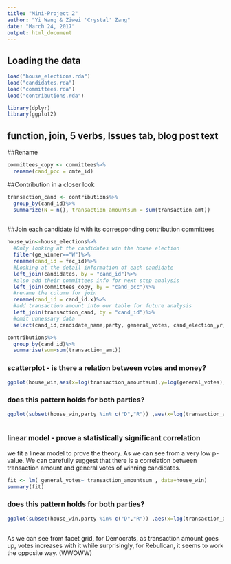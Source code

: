 ```yaml
---
title: "Mini-Project 2"
author: "Yi Wang & Ziwei 'Crystal' Zang"
date: "March 24, 2017"
output: html_document
---
```



## Loading the data


```r
load("house_elections.rda")
load("candidates.rda")
load("committees.rda")
load("contributions.rda")
```

```r
library(dplyr)
library(ggplot2)
```

## function, join, 5 verbs,  Issues tab, blog post text

##Rename
```r
committees_copy <- committees%>%
  rename(cand_pcc = cmte_id)
```

##Contribution in a closer look
```r
transaction_cand <- contributions%>%
  group_by(cand_id)%>%
  summarize(N = n(), transaction_amountsum = sum(transaction_amt))
  
```

##Join each candidate id with its corresponding contribution committees
```r
house_win<-house_elections%>%
  #Only looking at the candidates win the house election
  filter(ge_winner=="W")%>%
  rename(cand_id = fec_id)%>%
  #Looking at the detail information of each candidate
  left_join(candidates, by = "cand_id")%>%
  #also add their committees info for next step analysis
  left_join(committees_copy, by = "cand_pcc")%>%
  #rename the column for join
  rename(cand_id = cand_id.x)%>%
  #add transaction amount into our table for future analysis
  left_join(transaction_cand, by = "cand_id")%>%
  #omit unnessary data
  select(cand_id,candidate_name,party, general_votes, cand_election_yr,cand_office_state, cand_pcc, cmte_name, transaction_amountsum)
```

```r
contributions%>%
  group_by(cand_id)%>%
  summarise(sum=sum(transaction_amt))
```

### scatterplot - is there a relation between votes and money?

```r
ggplot(house_win,aes(x=log(transaction_amountsum),y=log(general_votes), col=party))+geom_jitter()
```


### does this pattern holds for both parties?
```r
ggplot(subset(house_win,party %in% c("D","R")) ,aes(x=log(transaction_amountsum),y=log(general_votes)))+geom_jitter()+facet_grid(.~factor(party))+stat_smooth(method="lm", se=F)
                                                                                                      

```

### linear model - prove a statistically significant correlation

we fit a linear model to prove the theory. As we can see from a very low p-value. We can carefully suggest that there is a correlation between transaction amount and general votes of winning candidates. 

```r
fit <- lm( general_votes~ transaction_amountsum , data=house_win)
summary(fit)
```


### does this pattern holds for both parties?
```r
ggplot(subset(house_win,party %in% c("D","R")) ,aes(x=log(transaction_amountsum),y=log(general_votes)))+geom_jitter()+facet_grid(.~factor(party))+stat_smooth(method="lm", se=F)
                                                                                                      
```

As we can see from facet grid, for Democrats, as transaction amount goes up, votes increases with it while surprisingly, for Rebulican, it seems to work the opposite way. (WWOWW)
